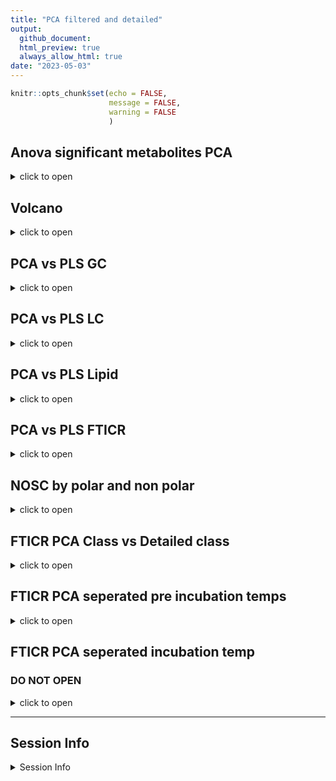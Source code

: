 ```yaml
---
title: "PCA filtered and detailed"
output: 
  github_document:
  html_preview: true
  always_allow_html: true
date: "2023-05-03"
---
```


```r
knitr::opts_chunk$set(echo = FALSE,
                      message = FALSE,
                      warning = FALSE
                      )
```
## Anova significant metabolites PCA

<details>
  <summary>click to open</summary>

#### GC:


```r
  tar_read(gg_GC_PCA)$gg_pca_pre_Sig
  tar_read(gg_GC_PCA)$gg_pca_inc_Sig
 
```
```r
  tar_read(gg_GC_PCA)$permanova_GC_sig
 
```

#### LC:


```r
  tar_read(gg_LC_PCA)$gg_pca_pre_Sig
  tar_read(gg_LC_PCA)$gg_pca_inc_Sig
  
  
```
```r
  tar_read(gg_LC_PCA)$permanova_LC_sig
 
```


</details>




## Volcano

<details>
  <summary>click to open</summary>

#### GC:


```r

  tar_read(GC_volcano)$GC_Volcano
 
```


#### LC:


```r
  
  tar_read(LC_volcano)$LC_Volcano
  
  
```



</details>




## PCA vs PLS GC

<details>
  <summary>click to open</summary>

#### Pre:


```r

  tar_read(gg_GC_PCA)$gg_pca_pre1
  tar_read(gg_GC_PLS)$PLS_pre

 
```


#### INC:


```r
  
  tar_read(gg_GC_PCA)$gg_pca_inc1
  tar_read(gg_GC_PLS)$PLS_inc
  
  
```



</details>



## PCA vs PLS LC

<details>
  <summary>click to open</summary>

#### Pre:


```r

  tar_read(gg_LC_PCA)$gg_pca_pre1
  tar_read(gg_LC_PLS)$PLS_pre

 
```


#### INC:


```r
  
  tar_read(gg_LC_PCA)$gg_pca_inc1
  tar_read(gg_LC_PLS)$PLS_inc
  
  
```



</details>



## PCA vs PLS Lipid

<details>
  <summary>click to open</summary>

#### Pre:


```r

  tar_read(gg_Lipid)$gg_pca_pre
  tar_read(gg_Lipid_PLS)$PLS_pre

 
```


#### INC:


```r
  
  tar_read(gg_Lipid)$gg_pca_inc
  tar_read(gg_Lipid_PLS)$PLS_inc
  
  
```



</details>



## PCA vs PLS FTICR

<details>
  <summary>click to open</summary>

#### -2:


```r

  tar_read(gg_FTICR_PCA_filter_N2N6)$gg_pca_by_pre_polar_N2
  tar_read(gg_FTICR_PLS)$PolarPLS2
  tar_read(gg_FTICR_PCA_filter_N2N6)$gg_pca_by_pre_nonpolar_N2
  tar_read(gg_FTICR_PLS)$nonPolarPLS2
 
```


#### -6:


```r
  
  tar_read(gg_FTICR_PCA_filter_N2N6)$gg_pca_by_pre_polar_N6
  tar_read(gg_FTICR_PLS)$PolarPLS6
  tar_read(gg_FTICR_PCA_filter_N2N6)$gg_pca_by_pre_nonpolar_N6
  tar_read(gg_FTICR_PLS)$nonPolarPLS6
  
```



</details>


## NOSC by polar and non polar

<details>
  <summary>click to open</summary>

#### NOSC:
```r
  tar_read(gg_FTICR_NOSC)$gg_nosc
```

```r
  tar_read(gg_FTICR_NOSC)$gg_nosc_polar
  tar_read(gg_FTICR_NOSC)$gg_nosc_nonpolar
```
</details>

## FTICR PCA Class vs Detailed class

<details>
  <summary>click to open</summary>

#### PCA-Class vs Detailed Class:


```r
  tar_read(gg_FTICR_PCA)$gg_pca_by_pre_polar
  tar_read(gg_FTICR_PCA_DetailedClass)$gg_pca_by_pre_polar

  tar_read(gg_FTICR_PCA)$gg_pca_by_pre_nonpolar
  tar_read(gg_FTICR_PCA_DetailedClass)$gg_pca_by_pre_nonpolar
  
  tar_read(gg_FTICR_PCA)$gg_pca_by_inc_polar
  tar_read(gg_FTICR_PCA_DetailedClass)$gg_pca_by_inc_polar
  
  tar_read(gg_FTICR_PCA)$gg_pca_by_inc_nonpolar
  tar_read(gg_FTICR_PCA_DetailedClass)$gg_pca_by_inc_nonpolar
  
  
  
  
  
```


</details>





## FTICR PCA seperated pre incubation temps

<details>
  <summary>click to open</summary>

#### PCA -2:


```r
  tar_read(gg_FTICR_PCA_filter_N2N6)$gg_pca_polar_nonpolar_N2
tar_read(gg_FTICR_PCA_filter_N2N6_2)$gg_pca_polar_nonpolar_N2
   tar_read(gg_FTICR_PCA_filter_N2N6)$gg_pca_polar_nonpolar_pre_N2
   tar_read(gg_FTICR_PCA_filter_N2N6_2)$gg_pca_polar_nonpolar_pre_N2
  tar_read(gg_FTICR_PCA_filter_N2N6)$gg_pca_by_pre_polar_N2
  tar_read(gg_FTICR_PCA_filter_N2N6_2)$gg_pca_by_pre_polar_N2
  tar_read(gg_FTICR_PCA_filter_N2N6)$gg_pca_by_pre_nonpolar_N2
  tar_read(gg_FTICR_PCA_filter_N2N6_2)$gg_pca_by_pre_nonpolar_N2
 
```


#### PCA -6:


```r
  tar_read(gg_FTICR_PCA_filter_N2N6)$gg_pca_polar_nonpolar_N6
  tar_read(gg_FTICR_PCA_filter_N2N6_2)$gg_pca_polar_nonpolar_N6
  tar_read(gg_FTICR_PCA_filter_N2N6)$gg_pca_polar_nonpolar_pre_N6
  tar_read(gg_FTICR_PCA_filter_N2N6_2)$gg_pca_polar_nonpolar_pre_N6
  tar_read(gg_FTICR_PCA_filter_N2N6)$gg_pca_by_pre_polar_N6
  tar_read(gg_FTICR_PCA_filter_N2N6_2)$gg_pca_by_pre_polar_N6
  tar_read(gg_FTICR_PCA_filter_N2N6)$gg_pca_by_pre_nonpolar_N6
  tar_read(gg_FTICR_PCA_filter_N2N6_2)$gg_pca_by_pre_nonpolar_N6
  
```



</details>


## FTICR PCA seperated incubation temp
### DO NOT OPEN

<details>
  <summary>click to open</summary>

#### PCA-Pre:


```r
  tar_read(gg_FTICR_PCA_filter)$gg_pca_polar_nonpolar_Pre
tar_read(gg_FTICR_PCA_filter_DetailedClass)$gg_pca_polar_nonpolar_Pre
   tar_read(gg_FTICR_PCA_filter)$gg_pca_polar_nonpolar_pre_Pre
   tar_read(gg_FTICR_PCA_filter_DetailedClass)$gg_pca_polar_nonpolar_pre_Pre
  tar_read(gg_FTICR_PCA_filter)$gg_pca_by_pre_polar_Pre
  tar_read(gg_FTICR_PCA_filter_DetailedClass)$gg_pca_by_pre_polar_Pre
  tar_read(gg_FTICR_PCA_filter)$gg_pca_by_pre_nonpolar_Pre
  tar_read(gg_FTICR_PCA_filter_DetailedClass)$gg_pca_by_pre_nonpolar_Pre
 
```


#### PCA-2:


```r
  tar_read(gg_FTICR_PCA_filter)$gg_pca_polar_nonpolar_2
  tar_read(gg_FTICR_PCA_filter_DetailedClass)$gg_pca_polar_nonpolar_2
  tar_read(gg_FTICR_PCA_filter)$gg_pca_polar_nonpolar_pre_2
  tar_read(gg_FTICR_PCA_filter_DetailedClass)$gg_pca_polar_nonpolar_pre_2
  tar_read(gg_FTICR_PCA_filter)$gg_pca_by_pre_polar_2
  tar_read(gg_FTICR_PCA_filter_DetailedClass)$gg_pca_by_pre_polar_2
  tar_read(gg_FTICR_PCA_filter)$gg_pca_by_pre_nonpolar_2
  tar_read(gg_FTICR_PCA_filter_DetailedClass)$gg_pca_by_pre_nonpolar_2
  
```

#### PCA-4:


```r
  tar_read(gg_FTICR_PCA_filter)$gg_pca_polar_nonpolar_4
  tar_read(gg_FTICR_PCA_filter_DetailedClass)$gg_pca_polar_nonpolar_4
  tar_read(gg_FTICR_PCA_filter)$gg_pca_polar_nonpolar_pre_4
  tar_read(gg_FTICR_PCA_filter_DetailedClass)$gg_pca_polar_nonpolar_pre_4
  tar_read(gg_FTICR_PCA_filter)$gg_pca_by_pre_polar_4
  tar_read(gg_FTICR_PCA_filter_DetailedClass)$gg_pca_by_pre_polar_4
  tar_read(gg_FTICR_PCA_filter)$gg_pca_by_pre_nonpolar_4
  tar_read(gg_FTICR_PCA_filter_DetailedClass)$gg_pca_by_pre_nonpolar_4
  
```

#### PCA-6:


```r
  tar_read(gg_FTICR_PCA_filter)$gg_pca_polar_nonpolar_6
  tar_read(gg_FTICR_PCA_filter_DetailedClass)$gg_pca_polar_nonpolar_6
  tar_read(gg_FTICR_PCA_filter)$gg_pca_polar_nonpolar_pre_6
  tar_read(gg_FTICR_PCA_filter_DetailedClass)$gg_pca_polar_nonpolar_pre_6
  tar_read(gg_FTICR_PCA_filter)$gg_pca_by_pre_polar_6
   tar_read(gg_FTICR_PCA_filter_DetailedClass)$gg_pca_by_pre_polar_6
  tar_read(gg_FTICR_PCA_filter)$gg_pca_by_pre_nonpolar_6
  tar_read(gg_FTICR_PCA_filter_DetailedClass)$gg_pca_by_pre_nonpolar_6
  
```

#### PCA-8:


```r
  tar_read(gg_FTICR_PCA_filter)$gg_pca_polar_nonpolar_8
  tar_read(gg_FTICR_PCA_filter_DetailedClass)$gg_pca_polar_nonpolar_8
  tar_read(gg_FTICR_PCA_filter)$gg_pca_polar_nonpolar_pre_8
  tar_read(gg_FTICR_PCA_filter_DetailedClass)$gg_pca_polar_nonpolar_pre_8
  tar_read(gg_FTICR_PCA_filter)$gg_pca_by_pre_polar_8
  tar_read(gg_FTICR_PCA_filter_DetailedClass)$gg_pca_by_pre_polar_8
  tar_read(gg_FTICR_PCA_filter)$gg_pca_by_pre_nonpolar_8
   tar_read(gg_FTICR_PCA_filter_DetailedClass)$gg_pca_by_pre_nonpolar_8
  
```


#### PCA-10:


```r
  tar_read(gg_FTICR_PCA_filter)$gg_pca_polar_nonpolar_10
  tar_read(gg_FTICR_PCA_filter_DetailedClass)$gg_pca_polar_nonpolar_10
  
  tar_read(gg_FTICR_PCA_filter)$gg_pca_polar_nonpolar_pre_10
  tar_read(gg_FTICR_PCA_filter_DetailedClass)$gg_pca_polar_nonpolar_pre_10
  
  tar_read(gg_FTICR_PCA_filter)$gg_pca_by_pre_polar_10
  tar_read(gg_FTICR_PCA_filter_DetailedClass)$gg_pca_by_pre_polar_10
  
  tar_read(gg_FTICR_PCA_filter)$gg_pca_by_pre_nonpolar_10
  tar_read(gg_FTICR_PCA_filter_DetailedClass)$gg_pca_by_pre_nonpolar_10
```





</details>

---

## Session Info 

<details>
  <summary> Session Info </summary>

Date run: `r Sys.Date()`

```r
sessionInfo()
```

</details>